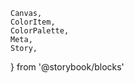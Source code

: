     Canvas,
    ColorItem,
    ColorPalette,
    Meta,
    Story,
} from '@storybook/blocks'

<Meta title="Colors/Shades secondary 4" />

<ColorPalette>
    <ColorItem
        title="100-10"
        colors={{
            100: '#F4AD33',
            90: '#F5B547',
            80: '#F6BD5C',
            70: '#F7C670',
            60: '#F8CE85',
            50: '#FAD699',
            40: '#FBDEAD',
            30: '#FCE6C2',
            20: '#FDEFD6',
            10: '#FEF7EB',
        }}
    />
</ColorPalette>
